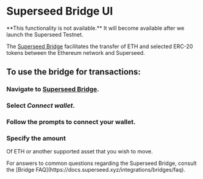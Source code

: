 
# Superseed Bridge UI

<Callout emoji="🚧">
  **This functionality is not available.** It will become available after we
  launch the Superseed Testnet.
</Callout>

The [Superseed Bridge](https://bridge.superseed.xyz/) facilitates the transfer of ETH and selected ERC-20 tokens between the Ethereum network and Superseed.

## To use the bridge for transactions:

<Steps>

### Navigate to [Superseed Bridge](https://bridge.superseed.xyz/).

### Select _Connect wallet_.

### Follow the prompts to connect your wallet.

### Specify the amount

Of ETH or another supported asset that you wish to move.

</Steps>

<Callout type="info" emoji="ℹ️">
  For answers to common questions regarding the Superseed Bridge, consult the [Bridge FAQ](https://docs.superseed.xyz/integrations/bridges/faq).
</Callout>
